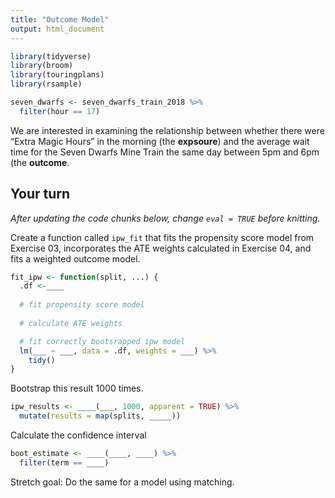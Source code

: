 ```yaml
---
title: "Outcome Model"
output: html_document
---
```



```r
library(tidyverse)
library(broom)
library(touringplans)
library(rsample)

seven_dwarfs <- seven_dwarfs_train_2018 %>%
  filter(hour == 17)
```

We are interested in examining the relationship between whether there were "Extra Magic Hours" in the morning (the **expsoure**) and the average wait time for the Seven Dwarfs Mine Train the same day between 5pm and 6pm (the **outcome**.

## Your turn

_After updating the code chunks below, change `eval = TRUE` before knitting._

Create a function called `ipw_fit` that fits the propensity score model from Exercise 03, incorporates the ATE weights calculated in Exercise 04, and fits a weighted outcome model.

```r
fit_ipw <- function(split, ...) { 
  .df <-____
  
  # fit propensity score model
  
  # calculate ATE weights

  # fit correctly bootsrapped ipw model 
  lm(___ ~ ___, data = .df, weights = ___) %>% 
    tidy() 
}
```

Bootstrap this result 1000 times.

```r
ipw_results <- ____(___, 1000, apparent = TRUE) %>% 
  mutate(results = map(splits, _____)) 
```


Calculate the confidence interval

```r
boot_estimate <- ____(____, ____) %>% 
  filter(term == ____)
```


Stretch goal: Do the same for a model using matching.
